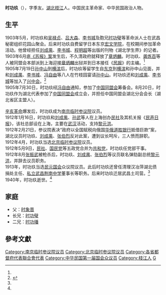 '''时功玖'''（{{bd|1879年||1940年|}}），字季友。[[湖北|湖北]][[枝江|枝江]]人。中国民主革命家、中华民国政治人物。

==生平==
1903年5月，时功玖和[[吴禄贞|吴禄贞]]、[[吕大森|吕大森]]、[[李书城|李书城]]及胞兄[[时功璧|时功璧]]等革命派人士在武昌秘密组织花园山聚会。后来时功玖自费留学日本东京[[宏文学院|宏文学院]]，在校期间参加革命活动。他曾经担任[[刘成禺|刘成禺]]、[[李书城|李书城]]、[[程明超|程明超]]等出版的刊物《湖北学生界》的记者。<br />

1903年6月底[[苏报案|《苏报》案]]发生后，不久清政府就释放了[[章炳麟|章炳麟]]。时功玖、[[龚炼百|龚炼百]]等人被同盟会本部派到上海迎接[[章炳麟|章炳麟]]出狱并到日本接任《[[民报|民报]]》的主编。<ref name=sanshi/><br />

1905年7月19日[[孙中山|孙中山]]到[[横滨|横滨]]后，时功玖等留学生自[[东京|东京]]到[[横滨|横滨]]和孙中山见面，并和[[刘成禺|刘成禺]]、[[李书城|李书城]]、[[冯自由|冯自由]]等八人在竹枝园宴请[[孙中山|孙中山]]。时功玖还和[[刘成禺|刘成禺]]、[[李书城|李书城]]等加入了[[兴中会|兴中会]]。<ref name=sanshi>{{Cite web |url=http://www.zjsmuseum.com/a/xueshutansuo/mingrenchuanji/2011/0326/63.html |title=时象晋、时功璧、时功玖，枝江博物馆，2011-05-19 |access-date=2011-10-22 |archive-url=https://web.archive.org/web/20160306125232/http://www.zjsmuseum.com/a/xueshutansuo/mingrenchuanji/2011/0326/63.html |archive-date=2016-03-06 |dead-url=yes }}</ref><br />

1905年7月30日，时功玖经[[冯自由|冯自由]]通知，参加了[[中国同盟会|中国同盟会]]筹备会。8月20日，时功玖作为湖北代表参加了[[中国同盟会|中国同盟会]]成立会，并担任中国同盟会湖北分会会长（湖北省区主盟人）。<br /><br />

[[辛亥革命|辛亥革命]]爆发后，时功玖成为[[南京临时参议院|南京临时参议院]]议员。<br />
1912年1月16日，时功玖和[[刘成禺|刘成禺]]、[[孙武_(民国)|孙武]]等人在上海创办[[民社|民社]]及其机关报《[[民声日报|民声日报]]》，该社总部设在上海，主要在[[武汉|武汉]]活动，支持[[黎元洪|黎元洪]]。<br />
1912年2月21日，参议院表决“政府以全国赋税向俄国[[华俄道胜银行|华俄道胜银行]]抵借巨款”案，湖北议员时功玖、[[刘成禺|刘成禺]]、[[张伯烈|张伯烈]]反对此案，遭到议长呵斥，三人愤而辞职。<br />
1912年4月，时功玖当选[[北京临时参议院|北京临时参议院]]议员。<br />
1912年5月9日，[[民社|民社]]、[[國民黨_(1912年－1913年)|国民党]]等五政党合并为[[共和党_(中国)|共和党]]，时功玖任党部干事。<br />
1912年8月[[张振武|张振武]]被枪杀后，时功玖、[[刘成禺|刘成禺]]、[[张伯烈|张伯烈]]等议员联名弹劾副总统[[黎元洪|黎元洪]]，并辞去议员职务。<br />
1913年，时功玖当选[[民元国会|民元国会]]众议院议员。此后时功玖还曾任清理汉冶萍湖北债捐处主任、[[私立武昌荆南中学|私立武昌荆南中学]]董事长等职务。后来时功玖迁居武昌土司营。<ref name=sanshi/><br />

1940年，时功玖逝世。<ref name=sanshi/><br />

==家庭==
*父：[[时象晋|时象晋]]
*长兄：[[时功璧|时功璧]]
*二兄：[[时功璠|时功璠]]


==參考文獻==
{{reflist}}

{{第一次北京臨時參議院}}
{{武汉市市长}}
{{DEFAULTSORT:Shi時}}
[[Category:南京临时参议院议员|Category:南京临时参议院议员]]
[[Category:北京临时参议院议员|Category:北京临时参议院议员]]
[[Category:各省都督府代表聯合會代表|Category:各省都督府代表聯合會代表]]
[[Category:中华民国第一届国会众议员|Category:中华民国第一届国会众议员]]
[[Category:枝江人|Category:枝江人]]
[[Category:时姓|G]]